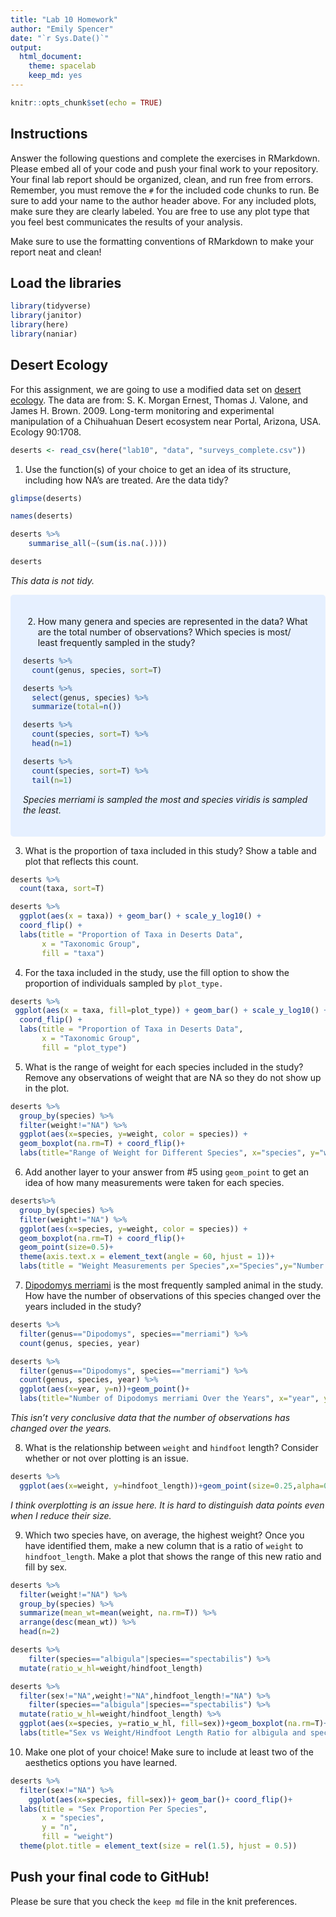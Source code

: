 ```yaml
---
title: "Lab 10 Homework"
author: "Emily Spencer"
date: "`r Sys.Date()`"
output:
  html_document: 
    theme: spacelab
    keep_md: yes
---
```


```r
knitr::opts_chunk$set(echo = TRUE)
```

## Instructions
Answer the following questions and complete the exercises in RMarkdown. Please embed all of your code and push your final work to your repository. Your final lab report should be organized, clean, and run free from errors. Remember, you must remove the `#` for the included code chunks to run. Be sure to add your name to the author header above. For any included plots, make sure they are clearly labeled. You are free to use any plot type that you feel best communicates the results of your analysis.  

Make sure to use the formatting conventions of RMarkdown to make your report neat and clean!  

## Load the libraries
```r
library(tidyverse)
library(janitor)
library(here)
library(naniar)
``` 

## Desert Ecology
For this assignment, we are going to use a modified data set on [desert ecology](http://esapubs.org/archive/ecol/E090/118/). The data are from: S. K. Morgan Ernest, Thomas J. Valone, and James H. Brown. 2009. Long-term monitoring and experimental manipulation of a Chihuahuan Desert ecosystem near Portal, Arizona, USA. Ecology 90:1708.
```r
deserts <- read_csv(here("lab10", "data", "surveys_complete.csv"))
```

1. Use the function(s) of your choice to get an idea of its structure, including how NA's are treated. Are the data tidy?  
```r
glimpse(deserts)
```
```r
names(deserts)
```
```r
deserts %>% 
    summarise_all(~(sum(is.na(.))))
```
```r
deserts
```
*This data is not tidy.* 

<style>
div.blue { background-color:#e6f0ff; border-radius: 5px; padding: 20px;}
</style>
<div class = "blue">

2. How many genera and species are represented in the data? What are the total number of observations? Which species is most/ least frequently sampled in the study?
```r
deserts %>% 
  count(genus, species, sort=T) 
```
```r
deserts %>% 
  select(genus, species) %>% 
  summarize(total=n())
```
```r
deserts %>% 
  count(species, sort=T) %>% 
  head(n=1)
```
```r
deserts %>% 
  count(species, sort=T) %>% 
  tail(n=1)
```
*Species merriami is sampled the most and species viridis is sampled the least.*
</div>

3. What is the proportion of taxa included in this study? Show a table and plot that reflects this count.
```r
deserts %>% 
  count(taxa, sort=T)
```
```r
deserts %>% 
  ggplot(aes(x = taxa)) + geom_bar() + scale_y_log10() +
  coord_flip() +
  labs(title = "Proportion of Taxa in Deserts Data",
       x = "Taxonomic Group",
       fill = "taxa")
```

4. For the taxa included in the study, use the fill option to show the proportion of individuals sampled by `plot_type.`
```r
deserts %>% 
 ggplot(aes(x = taxa, fill=plot_type)) + geom_bar() + scale_y_log10() +
  coord_flip() +
  labs(title = "Proportion of Taxa in Deserts Data",
       x = "Taxonomic Group",
       fill = "plot_type")
```

5. What is the range of weight for each species included in the study? Remove any observations of weight that are NA so they do not show up in the plot.
```r
deserts %>% 
  group_by(species) %>% 
  filter(weight!="NA") %>%
  ggplot(aes(x=species, y=weight, color = species)) +
  geom_boxplot(na.rm=T) + coord_flip()+
  labs(title="Range of Weight for Different Species", x="species", y="weight")
```

6. Add another layer to your answer from #5 using `geom_point` to get an idea of how many measurements were taken for each species.
```r
deserts%>%
  group_by(species) %>% 
  filter(weight!="NA") %>%
  ggplot(aes(x=species, y=weight, color = species)) +
  geom_boxplot(na.rm=T) + coord_flip()+
  geom_point(size=0.5)+
  theme(axis.text.x = element_text(angle = 60, hjust = 1))+
  labs(title = "Weight Measurements per Species",x="Species",y="Number of Weight Measurements")
```

7. [Dipodomys merriami](https://en.wikipedia.org/wiki/Merriam's_kangaroo_rat) is the most frequently sampled animal in the study. How have the number of observations of this species changed over the years included in the study?
```r
deserts %>% 
  filter(genus=="Dipodomys", species=="merriami") %>% 
  count(genus, species, year) 
```
```r
deserts %>% 
  filter(genus=="Dipodomys", species=="merriami") %>% 
  count(genus, species, year) %>% 
  ggplot(aes(x=year, y=n))+geom_point()+
  labs(title="Number of Dipodomys merriami Over the Years", x="year", y="n")+geom_smooth(method="lm", na.rm=T)
```
*This isn't very conclusive data that the number of observations has changed over the years.* 

8. What is the relationship between `weight` and `hindfoot` length? Consider whether or not over plotting is an issue.
```r
deserts %>% 
  ggplot(aes(x=weight, y=hindfoot_length))+geom_point(size=0.25,alpha=0.5,na.rm=T)+labs(title = "Weight vs. Hindfoot Length")+geom_smooth(method="lm", na.rm=T)
```
*I think overplotting is an issue here. It is hard to distinguish data points even when I reduce their size.*

9. Which two species have, on average, the highest weight? Once you have identified them, make a new column that is a ratio of `weight` to `hindfoot_length`. Make a plot that shows the range of this new ratio and fill by sex.
```r
deserts %>% 
  filter(weight!="NA") %>% 
  group_by(species) %>% 
  summarize(mean_wt=mean(weight, na.rm=T)) %>% 
  arrange(desc(mean_wt)) %>% 
  head(n=2)
```
```r
deserts %>% 
    filter(species=="albigula"|species=="spectabilis") %>% 
  mutate(ratio_w_hl=weight/hindfoot_length)
```
```r
deserts %>% 
  filter(sex!="NA",weight!="NA",hindfoot_length!="NA") %>% 
    filter(species=="albigula"|species=="spectabilis") %>% 
  mutate(ratio_w_hl=weight/hindfoot_length) %>% 
  ggplot(aes(x=species, y=ratio_w_hl, fill=sex))+geom_boxplot(na.rm=T)+
  labs(title="Sex vs Weight/Hindfoot Length Ratio for albigula and spectabilis", x="Species", y="Weight/Hindfoot Length Ratio")
```

10. Make one plot of your choice! Make sure to include at least two of the aesthetics options you have learned.
```r
deserts %>% 
  filter(sex!="NA") %>% 
    ggplot(aes(x=species, fill=sex))+ geom_bar()+ coord_flip()+
  labs(title = "Sex Proportion Per Species",
       x = "species",
       y = "n",
       fill = "weight")
  theme(plot.title = element_text(size = rel(1.5), hjust = 0.5))
```

## Push your final code to GitHub!
Please be sure that you check the `keep md` file in the knit preferences. 
